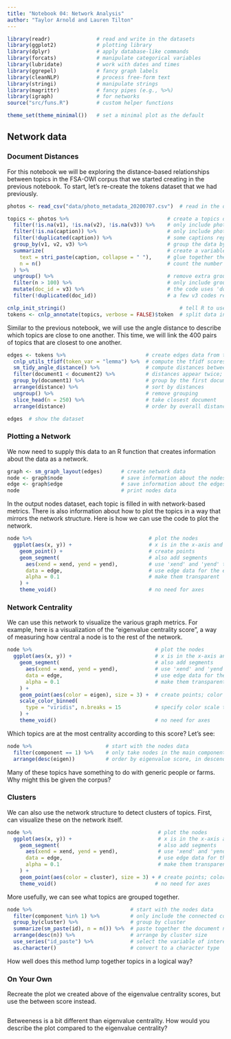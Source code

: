 ```yaml
---
title: "Notebook 04: Network Analysis"
author: "Taylor Arnold and Lauren Tilton"
---
```


```r
library(readr)               # read and write in the datasets
library(ggplot2)             # plotting library
library(dplyr)               # apply database-like commands
library(forcats)             # manipulate categorical variables
library(lubridate)           # work with dates and times
library(ggrepel)             # fancy graph labels
library(cleanNLP)            # process free-form text
library(stringi)             # manipulate strings
library(magrittr)            # fancy pipes (e.g., %>%)
library(igraph)              # for networks
source("src/funs.R")         # custom helper functions

theme_set(theme_minimal())   # set a minimal plot as the default
```

## Network data

### Document Distances

For this notebook we will be exploring the distance-based relationships
between topics in the FSA-OWI corpus that we started creating in the
previous notebook. To start, let's re-create the tokens dataset that
we had previously.

```r
photos <- read_csv("data/photo_metadata_20200707.csv")  # read in the dataset

topics <- photos %>%                                # create a topics dataset from the photos data
  filter(!is.na(v1), !is.na(v2), !is.na(v3)) %>%    # only include photos with Vanderbilt classifications
  filter(!is.na(caption)) %>%                       # only include photos with captions
  filter(!duplicated(caption)) %>%                  # some captions repeat; remove these
  group_by(v1, v2, v3) %>%                          # group the data by classification code
  summarize(                                        # create a variable for each classification code
    text = stri_paste(caption, collapse = " "),     # glue together the captions for photos in the same group
    n = n()                                         # count the number of photos in each category
  ) %>%
  ungroup() %>%                                     # remove extra groups
  filter(n > 100) %>%                               # only include groups with a large number of photos
  mutate(doc_id = v3) %>%                           # the code uses 'doc_id' as an identifier
  filter(!duplicated(doc_id))                       # a few v3 codes repeat; remove for simplicity

cnlp_init_stringi()                                     # tell R to use the stringi package
tokens <- cnlp_annotate(topics, verbose = FALSE)$token  # split data into tokens
```

Similar to the previous notebook, we will use the angle distance to describe which
topics are close to one another. This time, we will link the 400 pairs of topics
that are closest to one another.

```r
edges <- tokens %>%                          # create edges data from the tokens data
  cnlp_utils_tfidf(token_var = "lemma") %>%  # compute the tfidf scores
  sm_tidy_angle_distance() %>%               # compute distances between documents
  filter(document1 < document2) %>%          # distances appear twice; remove these
  group_by(document1) %>%                    # group by the first document
  arrange(distance) %>%                      # sort by distances
  ungroup() %>%                              # remove grouping
  slice_head(n = 250) %>%                    # take closest document
  arrange(distance)                          # order by overall distance

edges  # show the dataset
```

### Plotting a Network

We now need to supply this data to an R function that creates information about
the data as a network.

```r
graph <- sm_graph_layout(edges)      # create network data
node <- graph$node                   # save information about the nodes
edge <- graph$edge                   # save information about the edges
node                                 # print nodes data
```

In the output nodes dataset, each topic is filled in with network-based metrics.
There is also information about how to plot the topics in a way that mirrors the
network structure. Here is how we can use the code to plot the network.

```r
node %>%                                      # plot the nodes
  ggplot(aes(x, y)) +                         # x is in the x-axis and y on the y-axis
    geom_point() +                            # create points
    geom_segment(                             # also add segments
      aes(xend = xend, yend = yend),          # use 'xend' and 'yend' to define the lines
      data = edge,                            # use edge data for the edges
      alpha = 0.1                             # make them transparent
    ) +
    theme_void()                              # no need for axes
```

### Network Centrality

We can use this network to visualize the various graph metrics. For example, here is
a visualization of the "eigenvalue centrality score", a way of measuring how central
a node is to the rest of the network.

```r
node %>%                                        # plot the nodes
  ggplot(aes(x, y)) +                           # x is in the x-axis and y on the y-axis
    geom_segment(                               # also add segments
      aes(xend = xend, yend = yend),            # use 'xend' and 'yend' to define the lines
      data = edge,                              # use edge data for the edges
      alpha = 0.1                               # make them transparent
    ) +
    geom_point(aes(color = eigen), size = 3) +  # create points; color by eigenvalue score
    scale_color_binned(
      type = "viridis", n.breaks = 15           # specify color scale to use
    ) +
    theme_void()                                # no need for axes
```

Which topics are at the most centrality according to this score? Let's see:

```r
node %>%                        # start with the nodes data
  filter(component == 1) %>%    # only take nodes in the main component of the graph
  arrange(desc(eigen))          # order by eigenvalue score, in descending order
```

Many of these topics have something to do with generic people or farms. Why might
this be given the corpus?

### Clusters

We can also use the network structure to detect clusters of topics. First, can
visualize these on the network itself.

```r
node %>%                                         # plot the nodes
  ggplot(aes(x, y)) +                            # x is in the x-axis and y on the y-axis
    geom_segment(                                # also add segments
      aes(xend = xend, yend = yend),             # use 'xend' and 'yend' to define the lines
      data = edge,                               # use edge data for the edges
      alpha = 0.1                                # make them transparent
    ) +
    geom_point(aes(color = cluster), size = 3) + # create points; color by cluster
    theme_void()                                # no need for axes
```

More usefully, we can see what topics are grouped together.

```r
node %>%                                # start with the nodes data
  filter(component %in% 1) %>%          # only include the connected component
  group_by(cluster) %>%                 # group by cluster
  summarize(sm_paste(id), n = n()) %>%  # paste together the document names
  arrange(desc(n)) %>%                  # arrange by cluster size
  use_series("id_paste") %>%            # select the variable of interest
  as.character()                        # convert to a character type
```

How well does this method lump together topics in a logical way?

### On Your Own

Recreate the plot we created above of the eigenvalue centrality scores, but use the
between score instead.

```r

```

Betweeness is a bit different than eigenvalue centrality. How would you describe the
plot compared to the eigenvalue centrality?
